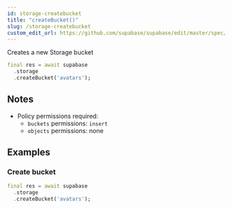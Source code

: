 ```yaml
---
id: storage-createbucket
title: "createBucket()"
slug: /storage-createbucket
custom_edit_url: https://github.com/supabase/supabase/edit/master/spec/supabase_dart_v0.yml
---
```


Creates a new Storage bucket


```dart
final res = await supabase
  .storage
  .createBucket('avatars');
```






## Notes

- Policy permissions required:
  - `buckets` permissions: `insert` 
  - `objects` permissions: none










## Examples

### Create bucket



```dart
final res = await supabase
  .storage
  .createBucket('avatars');
```